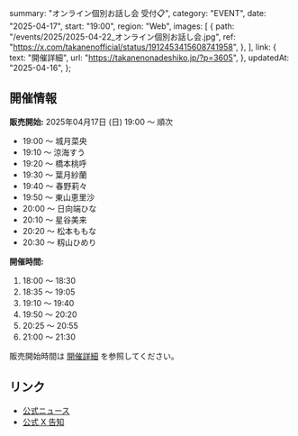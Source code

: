   summary: "オンライン個別お話し会 受付📋",
  category: "EVENT",
  date: "2025-04-17",
  start: "19:00",
  region: "Web",
  images: [
    {
      path: "/events/2025/2025-04-22_オンライン個別お話し会.jpg",
      ref: "https://x.com/takanenofficial/status/1912453415608741958",
    },
  ],
  link: {
    text: "開催詳細",
    url: "https://takanenonadeshiko.jp/?p=3605",
  },
  updatedAt: "2025-04-16",
};

## 開催情報

**販売開始:** 2025年04月17日 (日) 19:00 〜 順次

- 19:00 〜 城月菜央
- 19:10 〜 涼海すう
- 19:20 〜 橋本桃呼
- 19:30 〜 葉月紗蘭
- 19:40 〜 春野莉々
- 19:50 〜 東山恵里沙
- 20:00 〜 日向端ひな
- 20:10 〜 星谷美来
- 20:20 〜 松本ももな
- 20:30 〜 籾山ひめり

**開催時間:**

1. 18:00 〜 18:30
1. 18:35 〜 19:05
1. 19:10 〜 19:40
1. 19:50 〜 20:20
1. 20:25 〜 20:55
1. 21:00 〜 21:30

販売開始時間は [開催詳細](https://takanenonadeshiko.jp/?p=3605) を参照してください。

## リンク

- [公式ニュース](https://takanenonadeshiko.jp/?p=3605)
- [公式 X 告知](https://x.com/takanenofficial/status/1912453415608741958)
